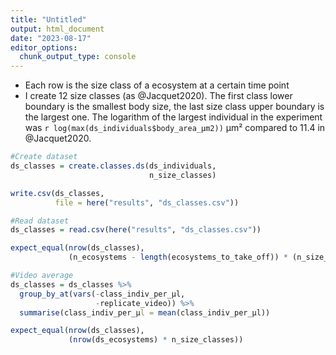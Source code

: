 ```yaml
---
title: "Untitled"
output: html_document
date: "2023-08-17"
editor_options: 
  chunk_output_type: console
---
```


-   Each row is the size class of a ecosystem at a certain time point
-   I create 12 size classes (as @Jacquet2020). The first class lower boundary is the smallest body size, the last size class upper boundary is the largest one. The logarithm of the largest individual in the experiment was `r log(max(ds_individuals$body_area_µm2))` μm² compared to 11.4 in @Jacquet2020.

```r
#Create dataset
ds_classes = create.classes.ds(ds_individuals,
                               n_size_classes)

write.csv(ds_classes, 
          file = here("results", "ds_classes.csv"))
```

```r
#Read dataset 
ds_classes = read.csv(here("results", "ds_classes.csv"))

expect_equal(nrow(ds_classes),
             (n_ecosystems - length(ecosystems_to_take_off)) * (n_size_classes * sum(nr_videos)))
```

```r
#Video average
ds_classes = ds_classes %>%
  group_by_at(vars(-class_indiv_per_µl,
                   -replicate_video)) %>%
  summarise(class_indiv_per_µl = mean(class_indiv_per_µl))

expect_equal(nrow(ds_classes),
             (nrow(ds_ecosystems) * n_size_classes))
```
